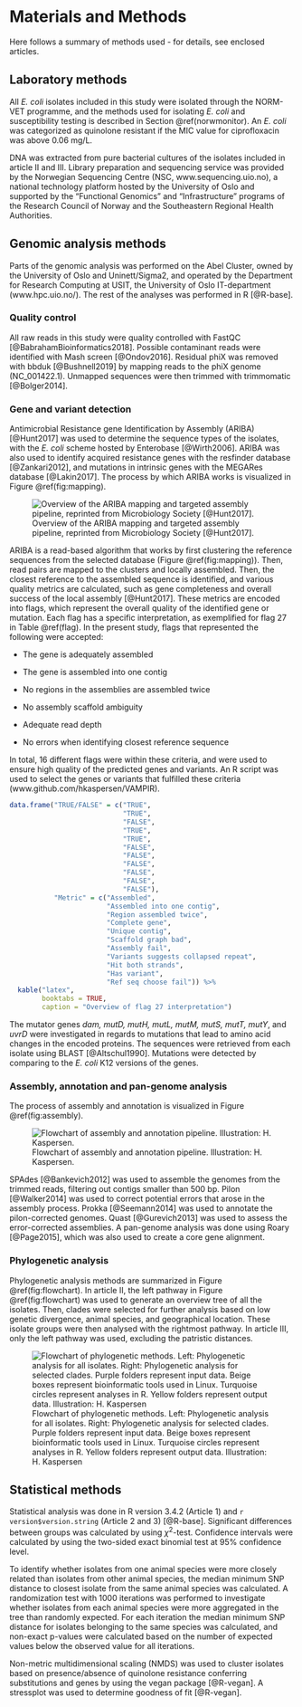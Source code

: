 # Materials and Methods

Here follows a summary of methods used - for details, see enclosed articles.

<!-- Chapter 1  -->
## Laboratory methods

All _E. coli_ isolates included in this study were isolated through the NORM-VET programme, and the methods used for isolating _E. coli_ and susceptibility testing is described in Section \@ref(norwmonitor). An _E. coli_ was categorized as quinolone resistant if the MIC value for ciprofloxacin was above 0.06 mg/L.

DNA was extracted from pure bacterial cultures of the isolates included in article II and III. Library preparation and sequencing service was provided by the Norwegian Sequencing Centre (NSC, www.sequencing.uio.no), a national technology platform hosted by the University of Oslo and supported by the "Functional Genomics" and "Infrastructure" programs of the Research Council of Norway and the Southeastern Regional Health Authorities.

<!-- Chapter 2  -->
## Genomic analysis methods
Parts of the genomic analysis was performed on the Abel Cluster, owned by the University of Oslo and Uninett/Sigma2, and operated by the Department for Research Computing at USIT, the University of Oslo IT-department (www.hpc.uio.no/). The rest of the analyses was performed in R [@R-base].

### Quality control
All raw reads in this study were quality controlled with FastQC [@BabrahamBioinformatics2018]. Possible contaminant reads were identified with Mash screen [@Ondov2016]. Residual phiX was removed with bbduk [@Bushnell2019] by mapping reads to the phiX genome (NC_001422.1). Unmapped sequences were then trimmed with trimmomatic [@Bolger2014].

### Gene and variant detection {#aribaflag}
Antimicrobial Resistance gene Identification by Assembly (ARIBA) [@Hunt2017] was used to determine the sequence types of the isolates, with the _E. coli_ scheme hosted by Enterobase [@Wirth2006]. ARIBA was also used to identify acquired resistance genes with the resfinder database [@Zankari2012], and mutations in intrinsic genes with the MEGARes database [@Lakin2017]. The process by which ARIBA works is visualized in Figure \@ref(fig:mapping).


![Overview of the ARIBA mapping and targeted assembly pipeline, reprinted from Microbiology Society [@Hunt2017]. \label{fig:mapping}](images/mapping.png)


ARIBA is a read-based algorithm that works by first clustering the reference sequences from the selected database (Figure \@ref(fig:mapping)). Then, read pairs are mapped to the clusters and locally assembled. Then, the closest reference to the assembled sequence is identified, and various quality metrics are calculated, such as gene completeness and overall success of the local assembly [@Hunt2017]. These metrics are encoded into flags, which represent the overall quality of the identified gene or mutation. Each flag has a specific interpretation, as exemplified for flag 27 in Table \@ref(flag). In the present study, flags that represented the following were accepted:

- The gene is adequately assembled

- The gene is assembled into one contig

- No regions in the assemblies are assembled twice

- No assembly scaffold ambiguity

- Adequate read depth

- No errors when identifying closest reference sequence

In total, 16 different flags were within these criteria, and were used to ensure high quality of the predicted genes and variants. An R script was used to select the genes or variants that fulfilled these criteria (www.github.com/hkaspersen/VAMPIR).

```r
data.frame("TRUE/FALSE" = c("TRUE",
                            "TRUE",
                            "FALSE",
                            "TRUE",
                            "TRUE",
                            "FALSE",
                            "FALSE",
                            "FALSE",
                            "FALSE",
                            "FALSE",
                            "FALSE"),
           "Metric" = c("Assembled",
                        "Assembled into one contig",
                        "Region assembled twice",
                        "Complete gene",
                        "Unique contig",
                        "Scaffold graph bad",
                        "Assembly fail",
                        "Variants suggests collapsed repeat",
                        "Hit both strands",
                        "Has variant",
                        "Ref seq choose fail")) %>%
  kable("latex",
        booktabs = TRUE,
        caption = "Overview of flag 27 interpretation")
```


The mutator genes _dam, mutD, mutH, mutL, mutM, mutS, mutT, mutY_, and _uvrD_ were investigated in regards to mutations that lead to amino acid changes in the encoded proteins. The sequences were retrieved from each isolate using BLAST [@Altschul1990]. Mutations were detected by comparing to the _E. coli_ K12 versions of the genes.

### Assembly, annotation and pan-genome analysis
The process of assembly and annotation is visualized in Figure \@ref(fig:assembly).

![Flowchart of assembly and annotation pipeline. Illustration: H. Kaspersen. \label{fig:assembly}](images/assembly_pipeline.png)

SPAdes [@Bankevich2012] was used to assemble the genomes from the trimmed reads, filtering out contigs smaller than 500 bp. Pilon [@Walker2014] was used to correct potential errors that arose in the assembly process. Prokka [@Seemann2014] was used to annotate the pilon-corrected genomes. Quast [@Gurevich2013] was used to assess the error-corrected assemblies. A pan-genome analysis was done using Roary [@Page2015], which was also used to create a core gene alignment. 

### Phylogenetic analysis
Phylogenetic analysis methods are summarized in Figure \@ref(fig:flowchart). In article II, the left pathway in Figure \@ref(fig:flowchart) was used to generate an overview tree of all the isolates. Then, clades were selected for further analysis based on low genetic divergence, animal species, and geographical location. These isolate groups were then analysed with the rightmost pathway. In article III, only the left pathway was used, excluding the patristic distances. 

![Flowchart of phylogenetic methods. Left: Phylogenetic analysis for all isolates. Right: Phylogenetic analysis for selected clades. Purple folders represent input data. Beige boxes represent bioinformatic tools used in Linux. Turquoise circles represent analyses in R. Yellow folders represent output data. Illustration: H. Kaspersen \label{fig:flowchart}](images/flowchart.png)

<!-- Chapter 3 -->
## Statistical methods
Statistical analysis was done in R version 3.4.2 (Article 1) and `r version$version.string` (Article 2 and 3) [@R-base].
Significant differences between groups was calculated by using $\chi$^2^-test. Confidence intervals were calculated by using the two-sided exact binomial test at 95% confidence level.

To identify whether isolates from one animal species were more closely related than isolates from other animal species, the median minimum SNP distance to closest isolate from the same animal species was calculated. A randomization test with 1000 iterations was performed to investigate whether isolates from each animal species were more aggregated in the tree than randomly expected. For each iteration the median minimum SNP distance for isolates belonging to the same species was calculated, and non-exact p-values were calculated based on the number of expected values below the observed value for all iterations.

Non-metric multidimensional scaling (NMDS) was used to cluster isolates based on presence/absence of quinolone resistance conferring substitutions and genes by using the vegan package [@R-vegan]. A stressplot was used to determine goodness of fit [@R-vegan].